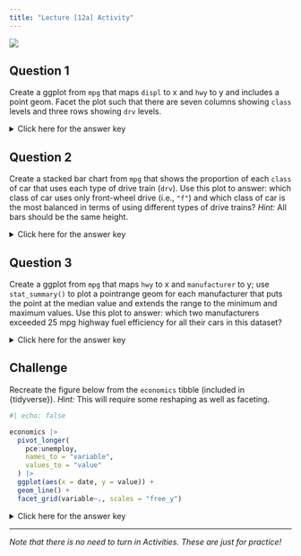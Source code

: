 ```yaml
---
title: "Lecture [12a] Activity"
---
```


![](../../img/programmer_2780E3.svg){.hero}

## Question 1

Create a ggplot from `mpg` that maps `displ` to x and `hwy` to y and includes a point geom. Facet the plot such that there are seven columns showing `class` levels and three rows showing `drv` levels.

<p><details>
<summary>Click here for the answer key</summary>
<blockquote>

```r
#| message: false

library(tidyverse)
ggplot(mpg, aes(x = displ, y = hwy)) + 
  geom_point() + 
  facet_grid(drv~class)
```


</blockquote></details></p>

## Question 2

Create a stacked bar chart from `mpg` that shows the proportion of each `class` of car that uses each type of drive train (`drv`). Use this plot to answer: which class of car uses only front-wheel drive (i.e., `"f"`) and which class of car is the most balanced in terms of using different types of drive trains? *Hint:* All bars should be the same height.

<p><details>
<summary>Click here for the answer key</summary>
<blockquote>

```r
mpg |> 
  ggplot(aes(x = class, fill = drv)) + 
  geom_bar(position = "fill")
```

All **minivans** in this dataset use the front-wheel drive type of drive train, and the **subcompact** class is the most balanced.
</blockquote></details></p>

## Question 3

Create a ggplot from `mpg` that maps `hwy` to x and `manufacturer` to y; use `stat_summary()` to plot a pointrange geom for each manufacturer that puts the point at the median value and extends the range to the minimum and maximum values. Use this plot to answer: which two manufacturers exceeded 25 mpg highway fuel efficiency for all their cars in this dataset?

<p><details>
<summary>Click here for the answer key</summary>
<blockquote>

```r
mpg |> 
  ggplot(aes(x = hwy, y = manufacturer)) +
  stat_summary(
    fun = median,
    fun.min = min,
    fun.max = max,
    geom = "pointrange"
  )

# Hidden shortcut function :)
mpg |> 
  ggplot(aes(x = hwy, y = manufacturer)) +
  stat_summary(
    fun.data = median_hilow,
    geom = "pointrange"
  )
```
**Pontiac** and **Honda** both had minimum `hwy` values (i.e., lower ranges) above 25.

</blockquote></details></p>

## Challenge

Recreate the figure below from the `economics` tibble (included in \{tidyverse\}). *Hint:* This will require some reshaping as well as faceting.

```r
#| echo: false

economics |> 
  pivot_longer(
    pce:unemploy, 
    names_to = "variable", 
    values_to = "value"
  ) |> 
  ggplot(aes(x = date, y = value)) + 
  geom_line() +
  facet_grid(variable~., scales = "free_y")
```

<p><details>
<summary>Click here for the answer key</summary>
<blockquote>

```r
#| eval: false

economics |> 
  pivot_longer(
    pce:unemploy, 
    names_to = "variable", 
    values_to = "value"
  ) |> 
  ggplot(aes(x = date, y = value)) + 
  geom_line() +
  facet_grid(variable~., scales = "free_y")
```

</blockquote></details></p>

---

*Note that there is no need to turn in Activities. These are just for practice!*
